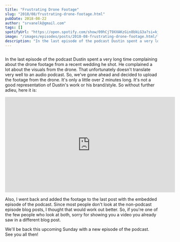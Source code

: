 ```yaml
---
title: "Frustrating Drone Footage"
slug: "2018/08/frustrating-drone-footage.html"
pubDate: 2018-08-22
author: "srvanelk@gmail.com"
tags: []
spotifyUrl: "https://open.spotify.com/show/09hCjT9XXAKzGin8bkLG3a?si=kjRZvQ1JTb6Ov3HVzSSlWA"
image: "/images/episodes/posts/2018-08-frustrating-drone-footage.html/fdf.webp"
description: "In the last episode of the podcast Dustin spent a very long time complaining about the drone footage from a recent wedding he shot. He complained a lot about the visuals from the drone. That unfortunately doesn't translate very well to an audio podcast. So, we've gone ahead and decided to upload the footage from the drone. It's only a little over 2 minutes long. It's not a good representation of Dustin's work or his brand/style. So without further adieu, here it is:"
---
```


<figure>
  <img src="/images/episodes/posts/2018-08-frustrating-drone-footage.html/fdf.webp" alt="" />
</figure>

In the last episode of the podcast Dustin spent a very long time complaining about the drone footage from a recent wedding he shot. He complained a lot about the visuals from the drone. That unfortunately doesn't translate very well to an audio podcast. So, we've gone ahead and decided to upload the footage from the drone. It's only a little over 2 minutes long. It's not a good representation of Dustin's work or his brand/style. So without further adieu, here it is:

<iframe width="560" height="315" src="https://www.youtube.com/embed/OMTV-HgujsM" frameborder="0" allow="autoplay; encrypted-media" allowfullscreen></iframe>

Also, I went back and added the footage to the last post with the embedded episode of the podcast. Since most people don't look at the non-podcast episode blog posts, I thought that would work out better. So, if you're one of the few people who look at both, sorry for showing you a video you already saw in a different blog post.

We'll be back this upcoming Sunday with a new episode of the podcast. See you all then!
